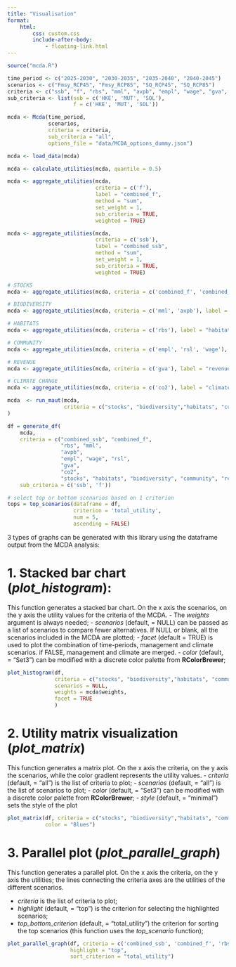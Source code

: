 ```yaml
---
title: "Visualisation"
format:
    html:
        css: custom.css
        include-after-body:
            - floating-link.html
---
```

```r
source("mcda.R")

time_period <- c("2025-2030", "2030-2035", "2035-2040", "2040-2045")
scenarios <- c("Fmsy_RCP45", "Fmsy_RCP85", "SQ_RCP45", "SQ_RCP85")
criteria <- c("ssb", "f", "rbs", "mml", "avpb", "empl", "wage", "gva", "rsl", "co2")
sub_criteria <- list(ssb = c('HKE', 'MUT', 'SOL'),
                     f = c('HKE', 'MUT', 'SOL'))

mcda <- Mcda(time_period,
             scenarios,
             criteria = criteria,
             sub_criteria = "all",
             options_file = "data/MCDA_options_dummy.json")

mcda <- load_data(mcda)

mcda <- calculate_utilities(mcda, quantile = 0.5)

mcda <- aggregate_utilities(mcda,
                            criteria = c('f'), 
                            label = "combined_f", 
                            method = "sum", 
                            set_weight = 1, 
                            sub_criteria = TRUE, 
                            weighted = TRUE)

mcda <- aggregate_utilities(mcda,
                            criteria = c('ssb'), 
                            label = "combined_ssb", 
                            method = "sum", 
                            set_weight = 1, 
                            sub_criteria = TRUE, 
                            weighted = TRUE)

# STOCKS
mcda <- aggregate_utilities(mcda, criteria = c('combined_f', 'combined_ssb'), label = "stocks", method = "sum", set_weight = 1, sub_criteria = FALSE, weighted = TRUE)

# BIODIVERSITY
mcda <- aggregate_utilities(mcda, criteria = c('mml', 'avpb'), label = "biodiversity", method = "sum", set_weight = 1, sub_criteria = FALSE, weighted = TRUE)

# HABITATS
mcda <- aggregate_utilities(mcda, criteria = c('rbs'), label = "habitats", method = "sum", set_weight = 1, sub_criteria = FALSE, weighted = TRUE)

# COMMUNITY
mcda <- aggregate_utilities(mcda, criteria = c('empl', 'rsl', 'wage'), label = "community", method = "sum", set_weight = 1, sub_criteria = FALSE, weighted = TRUE)

# REVENUE
mcda <- aggregate_utilities(mcda, criteria = c('gva'), label = "revenue", method = "sum", set_weight = 1, sub_criteria = FALSE, weighted = TRUE)

# CLIMATE CHANGE
mcda <- aggregate_utilities(mcda, criteria = c('co2'), label = "climate change", method = "sum", set_weight = 1, sub_criteria = FALSE, weighted = TRUE)

mcda  <- run_maut(mcda,
                  criteria = c("stocks", "biodiversity","habitats", "community", "revenue", "climate change")
)

df = generate_df(
    mcda,
    criteria = c("combined_ssb", "combined_f",
                 "rbs", "mml",
                 "avpb",
                 "empl", "wage", "rsl",
                 "gva",
                 "co2",
                 "stocks", "habitats", "biodiversity", "community", "revenue", "climate change"),
    sub_criteria = c('ssb', 'f'))

# select top or bottom scenarios based on 1 criterion
tops = top_scenarios(dataframe = df, 
                     criterion = 'total_utility',
                     num = 5,
                     ascending = FALSE)

```


3 types of graphs can be generated with this library using the dataframe output from the MCDA analysis:

# 1. Stacked bar chart (*plot_histogram*):

This function generates a stacked bar chart. On the x axis the scenarios, on the y axis the utility values for the criteria of the MCDA.
- The *weights* argument is always needed;
- *scenarios* (default, = NULL) can be passed as a list of scenarios to compare fewer alternatives. If NULL or blank, all the scenarios included in the MCDA are plotted;
- *facet* (default = TRUE) is used to plot the combination of time-periods, management and climate scenarios. if FALSE, management and climate are merged.
- *color* (default, = "Set3") can be modified with a discrete color palette from **RColorBrewer**;

```r

plot_histogram(df,
               criteria = c("stocks", "biodiversity","habitats", "community", "revenue", "climate change"),
               scenarios = NULL,
               weights = mcda$weights,
               facet = TRUE
               )


```


# 2. Utility matrix visualization (*plot_matrix*)

This function generates a matrix plot. On the x axis the criteria, on the y axis the scenarios, while the color gradient represents the utility values.
- *criteria* (default, = "all") is the list of criteria to plot;
- *scenarios* (default, = "all") is the list of scenarios to plot;
- *color* (default, = "Set3") can be modified with a discrete color palette from **RColorBrewer**;
- *style* (default, = "minimal") sets the style of the plot


```r

plot_matrix(df, criteria = c("stocks", "biodiversity","habitats", "community", "revenue", "climate change", "total_utility"),
            color = "Blues")

```

# 3. Parallel plot (*plot_parallel_graph*)

This function generates a parallel plot. On the x axis the criteria, on the y axis the utilities; the lines connecting the criteria axes are the utilities of the different scenarios.

- *criteria* is the list of criteria to plot;
- *highlight* (default, = "top") is the criterion for selecting the highlighted scenarios;
- *top_bottom_criterion* (default, = "total_utility") the criterion for sorting the top scenarios (this function uses the *top_scenario* function);

```r

plot_parallel_graph(df, criteria = c('combined_ssb', 'combined_f', 'rbs', 'mml', 'avpb', 'empl', 'wage', 'gva','co2', 'rsl'), #
                    highlight = "top",
                    sort_criterion = "total_utility")

```

